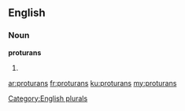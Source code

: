 ==English==

===Noun===
'''proturans'''

# {{plural of|[[proturan]]}}

[[Category:English plurals]]

[[ar:proturans]]
[[fr:proturans]]
[[ku:proturans]]
[[my:proturans]]
